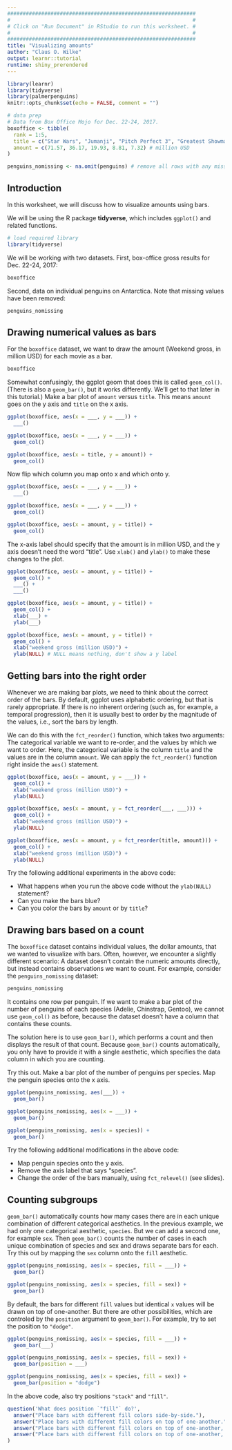 ```yaml
---
#############################################################
#                                                           #
# Click on "Run Document" in RStudio to run this worksheet. #
#                                                           #
#############################################################
title: "Visualizing amounts"
author: "Claus O. Wilke"
output: learnr::tutorial
runtime: shiny_prerendered
---
```


```r
library(learnr)
library(tidyverse)
library(palmerpenguins)
knitr::opts_chunk$set(echo = FALSE, comment = "")

# data prep
# Data from Box Office Mojo for Dec. 22-24, 2017. 
boxoffice <- tibble(
  rank = 1:5,
  title = c("Star Wars", "Jumanji", "Pitch Perfect 3", "Greatest Showman", "Ferdinand"),
  amount = c(71.57, 36.17, 19.93, 8.81, 7.32) # million USD
)

penguins_nomissing <- na.omit(penguins) # remove all rows with any missing values
```

## Introduction

In this worksheet, we will discuss how to visualize amounts using bars.

We will be using the R package **tidyverse**, which includes `ggplot()` and related functions.

```r
# load required library
library(tidyverse)
```

We will be working with two datasets. First, box-office gross results for Dec. 22-24, 2017:
```r
boxoffice
```

Second, data on individual penguins on Antarctica. Note that missing values have been removed:
```r
penguins_nomissing
```


## Drawing numerical values as bars

For the `boxoffice` dataset, we want to draw the amount (Weekend gross, in million USD) for each movie as a bar.

```r
boxoffice
```

Somewhat confusingly, the ggplot geom that does this is called `geom_col()`. (There is also a `geom_bar()`, but it works differently. We'll get to that later in this tutorial.) Make a bar plot of `amount` versus `title`. This means `amount` goes on the y axis and `title` on the x axis.

```r
ggplot(boxoffice, aes(x = ___, y = ___)) +
  ___()
```

```r
ggplot(boxoffice, aes(x = ___, y = ___)) +
  geom_col()
```

```r
ggplot(boxoffice, aes(x = title, y = amount)) +
  geom_col()
```

Now flip which column you map onto x and which onto y.

```r
ggplot(boxoffice, aes(x = ___, y = ___)) +
  ___()
```

```r
ggplot(boxoffice, aes(x = ___, y = ___)) +
  geom_col()
```

```r
ggplot(boxoffice, aes(x = amount, y = title)) +
  geom_col()
```

The x-axis label should specify that the amount is in million USD, and the y axis doesn't need the word "title". Use `xlab()` and `ylab()` to make these changes to the plot.

```r
ggplot(boxoffice, aes(x = amount, y = title)) +
  geom_col() +
  ___() +
  ___()
```

```r
ggplot(boxoffice, aes(x = amount, y = title)) +
  geom_col() +
  xlab(___) +
  ylab(___)
```

```r
ggplot(boxoffice, aes(x = amount, y = title)) +
  geom_col() +
  xlab("weekend gross (million USD)") +
  ylab(NULL) # NULL means nothing, don't show a y label
```

## Getting bars into the right order

Whenever we are making bar plots, we need to think about the correct order of the bars. By default, ggplot uses alphabetic ordering, but that is rarely appropriate. If there is no inherent ordering (such as, for example, a temporal progression), then it is usually best to order by the magnitude of the values, i.e., sort the bars by length.

We can do this with the `fct_reorder()` function, which takes two arguments: The categorical variable we want to re-order, and the values by which we want to order. Here, the categorical variable is the column `title` and the values are in the column `amount`. We can apply the `fct_reorder()` function right inside the `aes()` statement.

```r
ggplot(boxoffice, aes(x = amount, y = ___)) +
  geom_col() +
  xlab("weekend gross (million USD)") +
  ylab(NULL)
```

```r
ggplot(boxoffice, aes(x = amount, y = fct_reorder(___, ___))) +
  geom_col() +
  xlab("weekend gross (million USD)") +
  ylab(NULL)
```

```r
ggplot(boxoffice, aes(x = amount, y = fct_reorder(title, amount))) +
  geom_col() +
  xlab("weekend gross (million USD)") +
  ylab(NULL)
```

Try the following additional experiments in the above code:

- What happens when you run the above code without the `ylab(NULL)` statement?
- Can you make the bars blue?
- Can you color the bars by `amount` or by `title`?


## Drawing bars based on a count

The `boxoffice` dataset contains individual values, the dollar amounts, that we wanted to visualize with bars. Often, however, we encounter a slightly different scenario: A dataset doesn't contain the numeric amounts directly, but instead contains observations we want to count. For example, consider the `penguins_nomissing` dataset:

```r
penguins_nomissing
```

It contains one row per penguin. If we want to make a bar plot of the number of penguins of each species (Adelie, Chinstrap, Gentoo), we cannot use `geom_col()` as before, because the dataset doesn't have a column that contains these counts.

The solution here is to use `geom_bar()`, which performs a count and then displays the result of that count. Because `geom_bar()` counts automatically, you only have to provide it with a single aesthetic, which specifies the data column in which you are counting.

Try this out. Make a bar plot of the number of penguins per species. Map the penguin species onto the x axis.

```r
ggplot(penguins_nomissing, aes(___)) +
  geom_bar()
```

```r
ggplot(penguins_nomissing, aes(x = ___)) +
  geom_bar()
```

```r
ggplot(penguins_nomissing, aes(x = species)) +
  geom_bar()
```

Try the following additional modifications in the above code:

- Map penguin species onto the y axis.
- Remove the axis label that says "species".
- Change the order of the bars manually, using `fct_relevel()` (see slides).


## Counting subgroups

`geom_bar()` automatically counts how many cases there are in each unique combination of different categorical aesthetics. In the previous example, we had only one categorical aesthetic, `species`. But we can add a second one, for example `sex`. Then `geom_bar()` counts the number of cases in each unique combination of species and sex and draws separate bars for each. Try this out by mapping the `sex` column onto the `fill` aesthetic.

```r
ggplot(penguins_nomissing, aes(x = species, fill = ___)) +
  geom_bar()
```

```r
ggplot(penguins_nomissing, aes(x = species, fill = sex)) +
  geom_bar()
```

By default, the bars for different `fill` values but identical `x` values will be drawn on top of one-another. But there are other possibilities, which are controled by the `position` argument to `geom_bar()`. For example, try to set the position to `"dodge"`.

```r
ggplot(penguins_nomissing, aes(x = species, fill = ___)) +
  geom_bar(___)
```

```r
ggplot(penguins_nomissing, aes(x = species, fill = sex)) +
  geom_bar(position = ___)
```

```r
ggplot(penguins_nomissing, aes(x = species, fill = sex)) +
  geom_bar(position = "dodge")
```

In the above code, also try positions `"stack"` and `"fill"`.

```r
question('What does position `"fill"` do?',
  answer("Place bars with different fill colors side-by-side."),
  answer("Place bars with different fill colors on top of one-another."),
  answer("Place bars with different fill colors on top of one-another, and normalize the height of each compound bar to 1.", correct = TRUE),
  answer("Place bars with different fill colors on top of one-another, and normalize the sum over all bars to 1.")
)
```